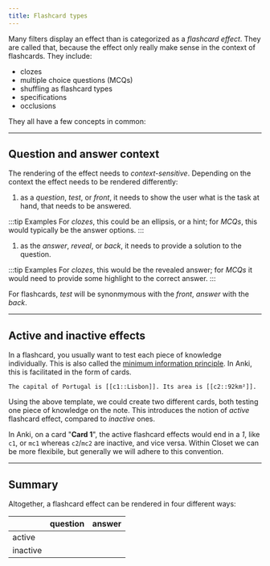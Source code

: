 ```yaml
---
title: Flashcard types
---
```


Many filters display an effect than is categorized as a _flashcard effect_.
They are called that, because the effect only really make sense in the context of flashcards.
They include:

- clozes
- multiple choice questions (MCQs)
- shuffling as flashcard types
- specifications
- occlusions

They all have a few concepts in common:

---
## Question and answer context

The rendering of the effect needs to _context-sensitive_.
Depending on the context the effect needs to be rendered differently:

1. as a _question_, _test_, or _front_, it needs to show the user what is the task at hand, that needs to be answered.

:::tip Examples
For *clozes*, this could be an ellipsis, or a hint; for *MCQs*, this would typically be the answer options.
:::

1. as the _answer_, _reveal_, or _back_, it needs to provide a solution to the question.

:::tip Examples
For *clozes*, this would be the revealed answer; for *MCQs* it would need to provide some highlight to the correct answer.
:::

For flashcards, _test_ will be synonmymous with the _front_, _answer_ with the _back_.

---
## Active and inactive effects

In a flashcard, you usually want to test each piece of knowledge individually.
This is also called the [minimum information principle](https://www.supermemo.com/de/archives1990-2015/articles/20rules#minimum%20information%20principle).
In Anki, this is facilitated in the form of cards.

```closet
The capital of Portugal is [[c1::Lisbon]]. Its area is [[c2::92km²]].
```

Using the above template, we could create two different cards, both testing one piece of knowledge on the note.
This introduces the notion of _active_ flashcard effect, compared to _inactive_ ones.

In Anki, on a card "**Card 1**", the active flashcard effects would end in a _1_, like `c1`, or `mc1` whereas `c2`/`mc2` are inactive, and vice versa.
Within Closet we can be more flexibile, but generally we will adhere to this convention.

---
## Summary

Altogether, a flashcard effect can be rendered in four different ways:

|            | question  | answer |
|:-----------|-----------|--------|
| active     |           |        |
| inactive   |           |        |
